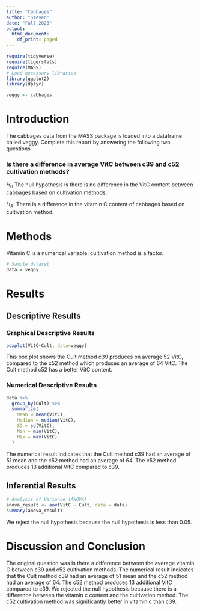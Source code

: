 ```yaml
---
title: "Cabbages"
author: "Steven"
date: "Fall 2023"
output:
  html_document:
    df_print: paged
---
```


```r
require(tidyverse)
require(tigerstats)
require(MASS)
# Load necessary libraries
library(ggplot2)
library(dplyr)

veggy <- cabbages
```

# Introduction

<!--In this section you explain what you are trying to show.  Where did the data come from?  What is the research or other question you are trying to answer?!-->

The cabbages data from the MASS package is loaded into a dataframe called veggy. Complete this report by answering the following two questions  
 
### Is there a difference in average VitC between c39 and c52 cultivation methods?  

$H_0$ The null hypothesis is there is no difference in the VitC content between cabbages based on cultivation methods.

$H_A$: There is a difference in the vitamin C content of cabbages based on cultivation method. 

# Methods

<!--Decide on your methods:  use "variable analysis" or other appropriate descriptors.  Make sure to choose at least one graphical method and at least one numerical method.!-->

Vitamin C is a numerical variable, cultivation method is a factor. 

```r
# Sample dataset
data = veggy

```


# Results

<!--Divide this section into two sub-sections:  One for your descriptive  results and one for your inferential results.!-->

## Descriptive Results

### Graphical Descriptive Results

<!--Graphical results here.  Make sure to show your code.  Provide appropriate labels for axes, giving units if possible, and provide a good title for the graph, too.  Use the graphical results to describe the patterns if any that exist in the data as focused toward the research question!-->

```r
boxplot(VitC~Cult, data=veggy)
```

This box plot shows the Cult method c39 produces on average 52 VitC, compared to the c52 method which produces an average of 64 VitC. The Cult method c52 has a better VitC content.

### Numerical Descriptive Results

<!--Numerical results go here. Use the numerical results to describe the patterns if any that exist in the data as focused toward the research question!-->

```r
data %>%
  group_by(Cult) %>%
  summarize(
    Mean = mean(VitC),
    Median = median(VitC),
    SD = sd(VitC),
    Min = min(VitC),
    Max = max(VitC)
  )

```

The numerical result indicates that the Cult method c39 had an average of 51 mean and the c52 method had an average of 64. The c52 method produces 13 additional VitC compared to c39. 

## Inferential Results

<!--State hypothesis clearly.  Make sure your discussion of the inferential test covers all the aspects that the test output produces, such as test statistic, p-value etc.  Make a decision about the null hypothesis, explain the assumptions on which the selected test/procedure was based, and why the chosen procedure satisfys the assumptions and is appropriate to answer the research question!-->

```r
# Analysis of Variance (ANOVA)
anova_result <- aov(VitC ~ Cult, data = data)
summary(anova_result)
```

We reject the null hypothesis because the null hypothesis is less than 0.05.


# Discussion and Conclusion

<!--Discussion and conclusion here.  If you found a relationship be sure to consider whether the relationship occurs because one of the variavbles causes the other, or whether they perhasps are related for some other reason.  Watch the chapter 6 videos from the GeorgeTown videos collection.!-->

The original question was is there a difference between the average vitamin C between c39 and c52 cultivation methods. The numerical result indicates that the Cult method c39 had an average of 51 mean and the c52 method had an average of 64. The c52 method produces 13 additional VitC compared to c39. We rejected the null hypothesis because there is a difference between the vitamin c content and the cultivation method. The c52 cultivation method was significantly better in vitamin c than c39. 
